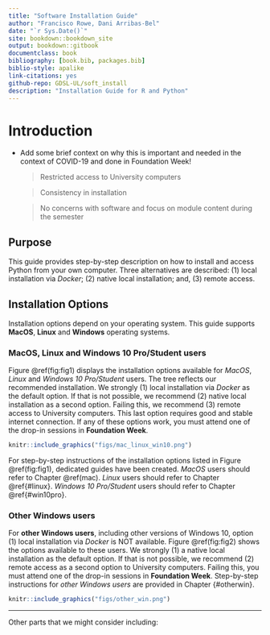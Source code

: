 ```yaml
--- 
title: "Software Installation Guide"
author: "Francisco Rowe, Dani Arribas-Bel"
date: "`r Sys.Date()`"
site: bookdown::bookdown_site
output: bookdown::gitbook
documentclass: book
bibliography: [book.bib, packages.bib]
biblio-style: apalike
link-citations: yes
github-repo: GDSL-UL/soft_install
description: "Installation Guide for R and Python"
---
```


# Introduction

- Add some brief context on why this is important and needed in the context of COVID-19 and done in Foundation Week!

  > Restricted access to University computers

  > Consistency in installation

  > No concerns with software and focus on module content during the semester
  

## Purpose 

This guide provides step-by-step description on how to install and access Python from your own computer. Three alternatives are described: (1) local installation via *Docker*; (2) native local installation; and, (3) remote access.

## Installation Options

Installation options depend on your operating system. This guide supports **MacOS**, **Linux** and **Windows** operating systems.

### MacOS, Linux and Windows 10 Pro/Student users

Figure \@ref(fig:fig1) displays the installation options available for *MacOS*, *Linux* and *Windows 10 Pro/Student* users. The tree reflects our recommended installation. We strongly (1) local installation via *Docker* as the default option. If that is not possible, we recommend (2) native local installation as a second option. Failing this, we recommend (3) remote access to University computers. This last option requires good and stable internet connection. If any of these options work, you must attend one of the drop-in sessions in **Foundation Week**. 

```r
knitr::include_graphics("figs/mac_linux_win10.png")
```

For step-by-step instructions of the installation options listed in Figure \@ref(fig:fig1), dedicated guides have been created. *MacOS* users should refer to Chapter \@ref(mac). *Linux* users should refer to Chapter \@ref{#linux}. *Windows 10 Pro/Student* users should refer to Chapter \@ref{#win10pro}. 

### Other Windows users

For **other Windows users**, including other versions of Windows 10, option (1) local installation via *Docker* is NOT available. Figure \@ref(fig:fig2) shows the options available to these users. We strongly (1) a native local installation as the default option. If that is not possible, we recommend (2) remote access as a second option to University computers. Failing this, you must attend one of the drop-in sessions in **Foundation Week**. Step-by-step instructions for *other Windows users* are provided in Chapter {#otherwin}.

```r
knitr::include_graphics("figs/other_win.png")
```
    

---

Other parts that we might consider including:


